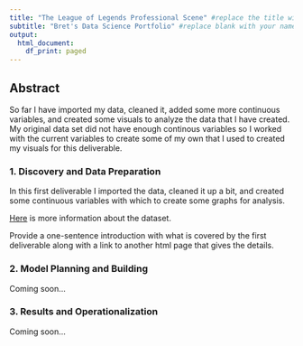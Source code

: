 ```yaml
---
title: "The League of Legends Professional Scene" #replace the title with something short and catchy to represent your project
subtitle: "Bret's Data Science Portfolio" #replace blank with your name
output:
  html_document:
    df_print: paged
---
```


## Abstract

So far I have imported my data, cleaned it, added some
more continuous variables, and created some visuals to
analyze the data that I have created. My original data
set did not have enough continous variables so I worked
with the current variables to create some of my own that
I used to created my visuals for this deliverable.

### 1. Discovery and Data Preparation

In this first deliverable I imported the data, 
cleaned it up a bit, and created some continuous
variables with which to create some graphs for analysis.

[Here](deliverable1Link.nb.html) is more information about the dataset.

Provide a one-sentence introduction with what is covered by the first deliverable along with a link to another html page that gives the details.

### 2. Model Planning and Building

Coming soon...

### 3. Results and Operationalization

Coming soon...

